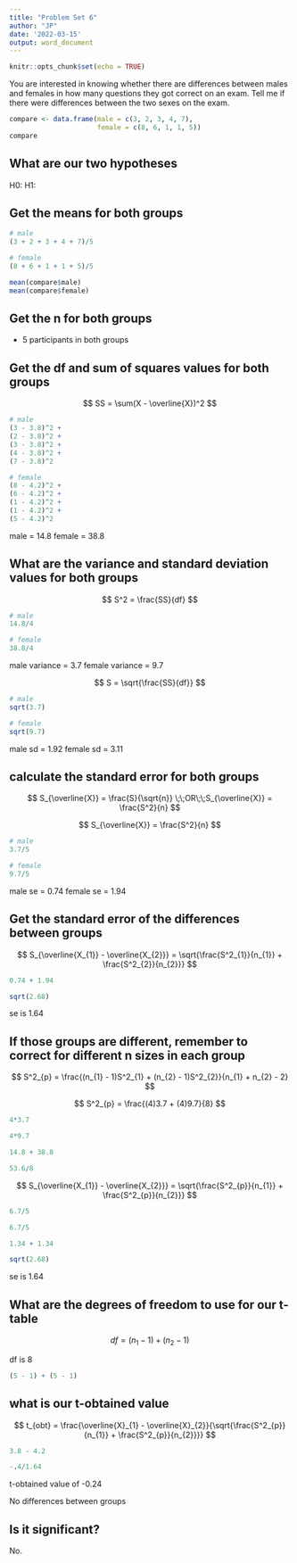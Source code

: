 ```yaml
---
title: "Problem Set 6"
author: "JP"
date: '2022-03-15'
output: word_document
---
```


```r
knitr::opts_chunk$set(echo = TRUE)
```

You are interested in knowing whether there are differences between males and females in how many questions they got correct on an exam. Tell me if there were differences between the two sexes on the exam. 

```r
compare <- data.frame(male = c(3, 2, 3, 4, 7),
                      female = c(8, 6, 1, 1, 5))
compare
```

## What are our two hypotheses

H0:
H1:

## Get the means for both groups

```r
# male
(3 + 2 + 3 + 4 + 7)/5

# female
(8 + 6 + 1 + 1 + 5)/5

mean(compare$male)
mean(compare$female)
```

## Get the n for both groups

- 5 participants in both groups


## Get the df and sum of squares values for both groups

$$
SS = \sum(X - \overline{X})^2
$$

```r
# male
(3 - 3.8)^2 + 
(2 - 3.8)^2 + 
(3 - 3.8)^2 + 
(4 - 3.8)^2 + 
(7 - 3.8)^2
```

```r
# female
(8 - 4.2)^2 + 
(6 - 4.2)^2 + 
(1 - 4.2)^2 + 
(1 - 4.2)^2 + 
(5 - 4.2)^2  
```

male = 14.8
female = 38.8

## What are the variance and standard deviation values for both groups

$$
S^2 = \frac{SS}{df}
$$
```r
# male
14.8/4

# female
38.8/4
```

male variance = 3.7
female variance = 9.7

$$
S = \sqrt{\frac{SS}{df}}
$$
```r
# male
sqrt(3.7)

# female
sqrt(9.7)
```

male sd = 1.92
female sd = 3.11

## calculate the standard error for both groups

$$
S_{\overline{X}} = \frac{S}{\sqrt{n}} \;\;OR\;\;S_{\overline{X}} = \frac{S^2}{n}
$$

$$
S_{\overline{X}} = \frac{S^2}{n}
$$

```r
# male
3.7/5

# female
9.7/5

```

male se = 0.74
female se = 1.94

## Get the standard error of the differences between groups

$$
S_{\overline{X_{1}} - \overline{X_{2}}} = \sqrt{\frac{S^2_{1}}{n_{1}} + \frac{S^2_{2}}{n_{2}}}
$$

```r
0.74 + 1.94

sqrt(2.68)
```

se is 1.64

## If those groups are different, remember to correct for different n sizes in each group

$$
S^2_{p} = \frac{(n_{1} - 1)S^2_{1} + (n_{2} - 1)S^2_{2}}{n_{1} + n_{2} - 2}
$$

$$
S^2_{p} = \frac{(4)3.7 + (4)9.7}{8}
$$

```r
4*3.7

4*9.7

14.8 + 38.8

53.6/8

```

$$
S_{\overline{X_{1}} - \overline{X_{2}}} = \sqrt{\frac{S^2_{p}}{n_{1}} + \frac{S^2_{p}}{n_{2}}}
$$

```r
6.7/5

6.7/5

1.34 + 1.34

sqrt(2.68)
```

se is 1.64

## What are the degrees of freedom to use for our t-table

$$
df = (n_{1} - 1) + (n_{2} - 1)
$$

df is 8

```r
(5 - 1) + (5 - 1)
```


## what is our t-obtained value

$$
t_{obt} = \frac{\overline{X}_{1} - \overline{X}_{2}}{\sqrt{\frac{S^2_{p}}{n_{1}} + \frac{S^2_{p}}{n_{2}}}}
$$

```r
3.8 - 4.2

-.4/1.64

```

t-obtained value of -0.24

No differences between groups

## Is it significant?

No.
